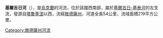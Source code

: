 '''基爾吉日河'''（{{lang-uk|Киргиж}}），是[[烏克蘭|烏克蘭]]的河流，位於該國西南部，屬於[[基爾吉日-基泰河|基爾吉日-基泰河]]的左支流，發源自[[塔魯季涅|塔魯季涅]]以西，流經[[敖德薩州|敖德薩州]]，河道全長54公里，流域面積219平方公里。

{{DEFAULTSORT:Киргиж}}
[[Category:敖德薩州河流|Category:敖德薩州河流]]


{{Ukraine-river-stub}}